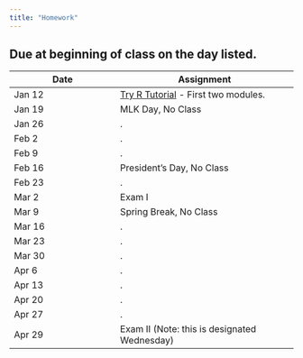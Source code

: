 ```yaml
---
title: "Homework"
---
```


## Due at beginning of class on the day listed. 

Date   | Assignment
------ | ----------
Jan 12 | [Try R Tutorial](http://tryr.codeschool.com) - First two modules.
Jan 19 | MLK Day, No Class
Jan 26 |.
Feb 2	| .
Feb 9 | . 
Feb 16 | President's Day, No Class
Feb 23 | . 
Mar 2 | Exam I
Mar 9 | Spring Break, No Class
Mar 16 | .  
Mar 23 | .  
Mar 30 |  .
Apr 6	|   .
Apr 13 |  .
Apr 20 |  .
Apr 27 |  .
Apr 29 | Exam II (Note: this is designated Wednesday)